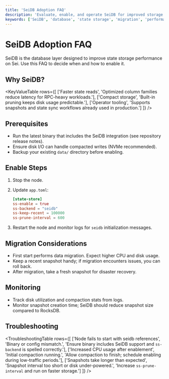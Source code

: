 ```yaml
---
title: 'SeiDB Adoption FAQ'
description: 'Evaluate, enable, and operate SeiDB for improved storage performance.'
keywords: ['SeiDB', 'database', 'state storage', 'migration', 'performance']
---
```



# SeiDB Adoption FAQ

SeiDB is the database layer designed to improve state storage performance on Sei. Use this FAQ to decide when and how to enable it.

## Why SeiDB?

<KeyValueTable
  rows={[
    ['Faster state reads', 'Optimized column families reduce latency for RPC-heavy workloads.'],
    ['Compact storage', 'Built-in pruning keeps disk usage predictable.'],
    ['Operator tooling', 'Supports snapshots and state sync workflows already used in production.']
  ]}
/>

## Prerequisites

- Run the latest binary that includes the SeiDB integration (see repository release notes).
- Ensure disk I/O can handle compacted writes (NVMe recommended).
- Backup your existing `data/` directory before enabling.

## Enable Steps

1. Stop the node.
2. Update `app.toml`:

   ```toml copy
   [state-store]
   ss-enable = true
   ss-backend = "seidb"
   ss-keep-recent = 100000
   ss-prune-interval = 600
   ```

3. Restart the node and monitor logs for `seidb` initialization messages.

## Migration Considerations

- First start performs data migration. Expect higher CPU and disk usage.
- Keep a recent snapshot handy; if migration encounters issues, you can roll back.
- After migration, take a fresh snapshot for disaster recovery.

## Monitoring

- Track disk utilization and compaction stats from logs.
- Monitor snapshot creation time; SeiDB should reduce snapshot size compared to RocksDB.

## Troubleshooting

<TroubleshootingTable
  rows={[
    ['Node fails to start with seidb references', 'Binary or config mismatch.', 'Ensure binary includes SeiDB support and `ss-backend` is spelled correctly.'],
    ['Increased CPU usage after enablement', 'Initial compaction running.', 'Allow compaction to finish; schedule enabling during low-traffic periods.'],
    ['Snapshots take longer than expected', 'Snapshot interval too short or disk under-powered.', 'Increase `ss-prune-interval` and run on faster storage.']
  ]}
/>
